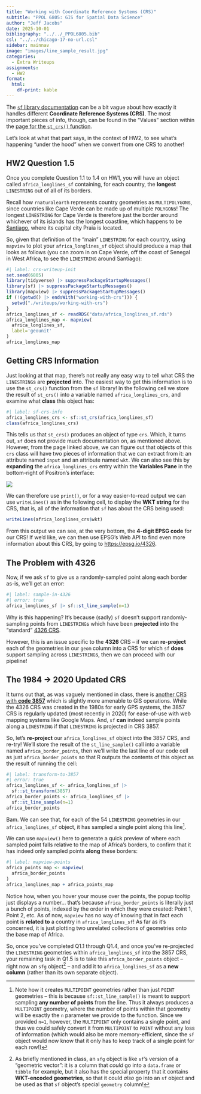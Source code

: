 ```yaml
---
title: "Working with Coordinate Reference Systems (CRS)"
subtitle: "PPOL 6805: GIS for Spatial Data Science"
author: "Jeff Jacobs"
date: 2025-10-01
bibliography: "../../_PPOL6805.bib"
csl: "../../chicago-17-no-url.csl"
sidebar: mainnav
image: "images/line_sample_result.jpg"
categories:
  - Extra Writeups
assignments:
  - HW2
format:
  html:
    df-print: kable
---
```


The [`sf` library documentation](https://r-spatial.github.io/sf/reference/) can be a bit vague about how exactly it handles different **Coordinate Reference Systems (CRS)**. The most important pieces of info, though, can be found in the "Values" section within the [page for the `st_crs()` function](https://r-spatial.github.io/sf/reference/st_crs.html).

Let's look at what that part says, in the context of HW2, to see what's happening "under the hood" when we convert from one CRS to another!

## HW2 Question 1.5

Once you complete Question 1.1 to 1.4 on HW1, you will have an object called `africa_longlines_sf` containing, for each country, the **longest** `LINESTRING` out of all of its borders.

Recall how `rnaturalearth` represents country geometries as `MULTIPOLYGON`s, since countries like Cape Verde can be made up of multiple `POLYGON`s! The longest `LINESTRING` for Cape Verde is therefore just the border around whichever of its islands has the longest coastline, which happens to be [Santiago](https://en.wikipedia.org/wiki/Santiago,_Cape_Verde), where its capital city Praia is located.

So, given that definition of the "main" `LINESTRING` for each country, using `mapview` to plot your `africa_longlines_sf` object should produce a map that looks as follows (you can zoom in on Cape Verde, off the coast of Senegal in West Africa, to see the `LINESTRING` around Santiago):

```r
#| label: crs-writeup-init
set.seed(6805)
library(tidyverse) |> suppressPackageStartupMessages()
library(sf) |> suppressPackageStartupMessages()
library(mapview) |> suppressPackageStartupMessages()
if (!(getwd() |> endsWith("working-with-crs"))) {
  setwd("./writeups/working-with-crs")
}
africa_longlines_sf <- readRDS("data/africa_longlines_sf.rds")
africa_longlines_map <- mapview(
  africa_longlines_sf,
  label='geounit'
)
africa_longlines_map
```

## Getting CRS Information

Just looking at that map, there's not really any easy way to tell what CRS the `LINESTRING`s are **projected** into. The easiest way to get this information is to use the `st_crs()` function from the `sf` library! In the following cell we store the result of `st_crs()` into a variable named `africa_longlines_crs`, and examine what **class** this object has:

```r
#| label: sf-crs-info
africa_longlines_crs <- sf::st_crs(africa_longlines_sf)
class(africa_longlines_crs)
```

This tells us that `st_crs()` produces an object of type `crs`. Which, it turns out, `sf` does not provide much documentation on, as mentioned above. However, from the page linked above, we can figure out that objects of this `crs` class will have two pieces of information that we can extract from it: an attribute named `input` and an attribute named `wkt`. We can also see this by **expanding** the `africa_longlines_crs` entry within the **Variables Pane** in the bottom-right of Positron's interface:

![](images/crs_object.jpg){fig-align="center"}

We can therefore use `print()`, or for a way easier-to-read output we can use `writeLines()` as in the following cell, to display the **WKT string** for the CRS, that is, all of the information that `sf` has about the CRS being used:

```r
writeLines(africa_longlines_crs$wkt)
```

From this output we can see, at the very bottom, the **4-digit EPSG code** for our CRS! If we'd like, we can then use EPSG's Web API to find even more information about this CRS, by going to [https://epsg.io/4326](https://epsg.io/4326).

## The Problem with 4326

Now, if we ask `sf` to give us a randomly-sampled point along each border as-is, we'll get an error:

```r
#| label: sample-in-4326
#| error: true
africa_longlines_sf |> sf::st_line_sample(n=1)
```

Why is this happening? It's because (sadly) `sf` doesn't support randomly-sampling points from `LINESTRING`s which have been **projected** into the "standard" [4326 CRS](https://epsg.io/4326).

However, this is an issue specific to the **4326** CRS -- if we can **re-project** each of the geometries in our `geom` column into a CRS for which `sf` **does** support sampling across `LINESTRING`s, then we can proceed with our pipeline!

## The 1984 &rarr; 2020 Updated CRS

It turns out that, as was vaguely mentioned in class, there is [another CRS with **code 3857**](https://epsg.io/3857) which is slightly more amenable to GIS operations. While the 4326 CRS was created in the 1980s for early GPS systems, the 3857 CRS is regularly updated (most recently in 2020) for ease-of-use with web mapping systems like Google Maps. And, `sf` **can** indeed sample points along a `LINESTRING` if that `LINESTRING` is projected in CRS 3857.

So, let's **re-project** our `africa_longlines_sf` object into the 3857 CRS, and re-try! We'll store the result of the `st_line_sample()` call into a variable named `africa_border_points`, then we'll write the last line of our code cell as just `africa_border_points` so that R outputs the contents of this object as the result of running the cell:

```r
#| label: transform-to-3857
#| error: true
africa_longlines_sf <- africa_longlines_sf |>
  sf::st_transform(3857)
africa_border_points <- africa_longlines_sf |>
  sf::st_line_sample(n=1)
africa_border_points
```

Bam. We can see that, for each of the 54 `LINESTRING` geometries in our `africa_longlines_sf` object, it has sampled a single point along this line^[Note how it creates `MULTIPOINT` geometries rather than just `POINT` geometries -- this is because `sf::st_line_sample()` is meant to support sampling **any number of points** from the line. Thus it always produces a `MULTIPOINT` geometry, where the number of points within that geometry will be exactly the `n` parameter we provide to the function. Since we provided `n=1`, however, the `MULTIPOINT` only contains a single point, and thus we could safely convert it from `MULTIPOINT` to `POINT` without any loss of information (which would also be more memory-efficient, since the `sf` object would now know that it only has to keep track of a single point for each row!)].

We can use `mapview()` here to generate a quick preview of where each sampled point falls relative to the map of Africa's borders, to confirm that it has indeed only sampled points **along** these borders:

```r
#| label: mapview-points
africa_points_map <- mapview(
  africa_border_points
)
africa_longlines_map + africa_points_map
```

Notice how, when you hover your mouse over the points, the popup tooltip just displays a number... that's because `africa_border_points` is literally just a bunch of points, indexed by the order in which they were created: Point 1, Point 2, etc. As of now, `mapview` has no way of knowing that in fact each point is **related to** a country in `africa_longlines_sf`! As far as it's concerned, it is just plotting two unrelated collections of geometries onto the base map of Africa.

So, once you've completed Q1.1 through Q1.4, and once you've re-projected the `LINESTRING` geometries within `africa_longlines_sf` into the 3857 CRS, your remaining task in Q1.5 is to take this `africa_border_points` object -- right now an `sfg` object^[As briefly mentioned in class, an `sfg` object is like `sf`'s version of a "geometric vector": it is a column that *could* go into a `data.frame` or `tibble` for example, but it also has the special property that it contains **WKT-encoded geometries**, so that it could *also* go into an `sf` object and be used as that `sf` object's special `geometry` column!] -- and add it to `africa_longlines_sf` as a **new column** (rather than its own separate object).